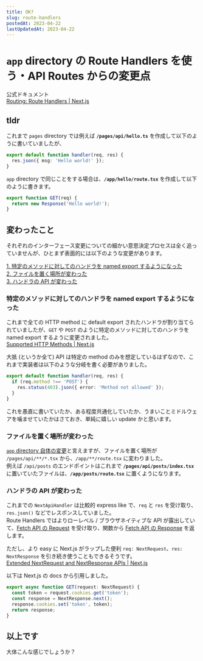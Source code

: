 ```yaml
---
title: OK?
slug: route-handlers
postedAt: 2023-04-22
lastUpdatedAt: 2023-04-22
---
```


# `app` directory の Route Handlers を使う・API Routes からの変更点

公式ドキュメント  
[Routing: Route Handlers | Next.js](https://beta.nextjs.org/docs/routing/route-handlers)

## tldr

これまで `pages` directory では例えば **`/pages/api/hello.ts`** を作成して以下のように書いていましたが、

```typescript
export default function handler(req, res) {
  res.json({ msg: 'Hello world!' });
}
```

`app` directory で同じことをする場合は、**`/app/hello/route.tsx`** を作成して以下のように書きます。

```typescript
export function GET(req) {
  return new Response('Hello world!');
}
```

## 変わったこと

それぞれのインターフェース変更についての細かい意思決定プロセスは全く追っていませんが、ひとまず表面的には以下のような変更があります。

[1. 特定のメソッドに対してのハンドラを named export するようになった](#特定のメソッドに対してのハンドラを-named-export-するようになった)  
[2. ファイルを置く場所が変わった](#ファイルを置く場所が変わった)  
[3. ハンドラの API が変わった](#ハンドラの-api-が変わった)

### 特定のメソッドに対してのハンドラを named export するようになった

これまで全ての HTTP method に default export されたハンドラが割り当てられていましたが、`GET` や `POST` のように特定のメソッドに対してのハンドラを named export するように変更されました。  
[Supported HTTP Methods | Next.js](https://beta.nextjs.org/docs/routing/route-handlers#supported-http-methods)

大抵 (というか全て) API は特定の method のみを想定しているはずなので、これまで実装者は以下のような分岐を書く必要がありました。

```typescript
export default function handler(req, res) {
  if (req.method !== 'POST') {
    res.status(403).json({ error: 'Method not allowed' });
  }
}
```

これを愚直に書いていたか、ある程度共通化していたか、うまいことミドルウェアを噛ませていたかはさておき、単純に嬉しい update かと思います。

### ファイルを置く場所が変わった

[`app` directory 自体の変更](https://beta.nextjs.org/docs/routing/fundamentals)と言えますが、ファイルを置く場所が `/pages/api/**/*.tsx` から、`/app/**/route.tsx` に変わりました。  
例えば `/api/posts` のエンドポイントはこれまで **`/pages/api/posts/index.tsx`** に置いていたファイルは、**`/app/posts/route.tsx`** に置くようになります。

### ハンドラの API が変わった

これまでの `NextApiHandler` は比較的 express like で、`req` と `res` を受け取り、`res.json()` などでレスポンスしていました。  
Route Handlers ではよりローレベル / ブラウザネイティブな API が露出していて、[Fetch API の Request](https://developer.mozilla.org/en-US/docs/Web/API/Request) を受け取り、関数から [Fetch API の Response](https://developer.mozilla.org/en-US/docs/Web/API/Response) を返します。

ただし、より easy に Next.js がラップした便利 `req: NextRequest`、`res: NextResponse` を引き続き使うこともできるそうです。  
[Extended NextRequest and NextResponse APIs | Next.js](https://beta.nextjs.org/docs/routing/route-handlers#extended-nextrequest-and-nextresponse-apis)

以下は Next.js の docs から引用しました。

```typescript
export async function GET(request: NextRequest) {
  const token = request.cookies.get('token');
  const response = NextResponse.next();
  response.cookies.set('token', token);
  return response;
}
```

## 以上です

大体こんな感じでしょうか？
